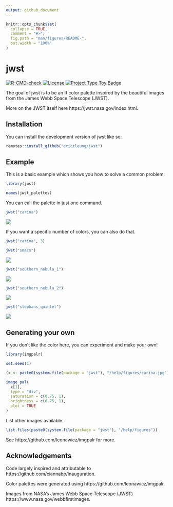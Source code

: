 ```yaml
---
output: github_document
---
```


<!-- README.md is generated from README.Rmd. Please edit that file -->

```r
knitr::opts_chunk$set(
  collapse = TRUE,
  comment = "#>",
  fig.path = "man/figures/README-",
  out.width = "100%"
)
```

# jwst

<!-- badges: start -->
[![R-CMD-check](https://github.com/erictleung/jwst/actions/workflows/R-CMD-check.yaml/badge.svg)](https://github.com/erictleung/jwst/actions/workflows/R-CMD-check.yaml)
[![License](https://img.shields.io/github/license/erictleung/jwst)](https://img.shields.io/github/license/erictleung/jwst)
[![Project Type Toy Badge](https://img.shields.io/badge/project%20type-toy-blue)](https://project-types.github.io/#toy)
<!-- badges: end -->

The goal of jwst is to be an R color palette inspired by the beautiful images
from the James Webb Space Telescope (JWST).

More on the JWST itself here https://jwst.nasa.gov/index.html.

## Installation

You can install the development version of jwst like so:

```r
remotes::install_github("erictleung/jwst")
```

## Example

This is a basic example which shows you how to solve a common problem:

```r
library(jwst)

names(jwst_palettes)
```

You can call the palette in just one command.

```r
jwst("carina")
```

![](./man/figures/carina.jpg)

If you want a specific number of colors, you can also do that.

```r
jwst("carina", 3)
```

```r
jwst("smacs")
```

![](./man/figures/smacs.jpg)


```r
jwst("southern_nebula_1")
```

![](./man/figures/southernringnebula_1.jpg)



```r
jwst("southern_nebula_2")
```

![](./man/figures/southernringnebula_2.jpg)



```r
jwst("stephans_quintet")
```

![](./man/figures/stephansquintet.jpg)

## Generating your own

If you don't like the color here, you can experiment and make your own!

```r
library(imgpalr)

set.seed(1)

(x <- paste0(system.file(package = "jwst"), "/help/figures/carina.jpg"))

image_pal(
  x[1],
  type = "div",
  saturation = c(0.75, 1),
  brightness = c(0.75, 1),
  plot = TRUE
)
```


List other images available.

```r
list.files(paste0(system.file(package = "jwst"), "/help/figures"))
```

See https://github.com/leonawicz/imgpalr for more.


## Acknowledgements

Code largely inspired and attributable to
https://github.com/ciannabp/inauguration.

Color palettes were generated using https://github.com/leonawicz/imgpalr.

Images from NASA's James Webb Space Telescope (JWST) 
https://www.nasa.gov/webbfirstimages.
